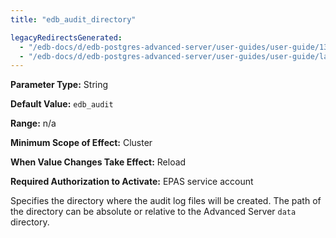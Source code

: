 ```yaml
---
title: "edb_audit_directory"

legacyRedirectsGenerated:
  - "/edb-docs/d/edb-postgres-advanced-server/user-guides/user-guide/13/edb_audit_directory.html"
  - "/edb-docs/d/edb-postgres-advanced-server/user-guides/user-guide/latest/edb_audit_directory.html"
---
```


<div id="edb_audit_directory" class="registered_link"></div>

**Parameter Type:** String

**Default Value:** `edb_audit`

**Range:** n/a

**Minimum Scope of Effect:** Cluster

**When Value Changes Take Effect:** Reload

**Required Authorization to Activate:** EPAS service account

Specifies the directory where the audit log files will be created. The path of the directory can be absolute or relative to the Advanced Server `data` directory.
